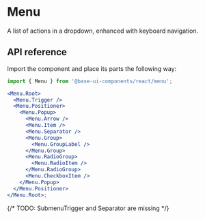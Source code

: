 # Menu

<Subtitle>A list of actions in a dropdown, enhanced with keyboard navigation.</Subtitle>
<Meta
  name="description"
  content="A high-quality, unstyled React menu component that displays list of actions in a dropdown, enhanced with keyboard navigation."
/>

<Demo path="./demos/hero" />

## API reference

Import the component and place its parts the following way:

```jsx title="Anatomy"
import { Menu } from '@base-ui-components/react/menu';

<Menu.Root>
  <Menu.Trigger />
  <Menu.Positioner>
    <Menu.Popup>
      <Menu.Arrow />
      <Menu.Item />
      <Menu.Separator />
      <Menu.Group>
        <Menu.GroupLabel />
      </Menu.Group>
      <Menu.RadioGroup>
        <Menu.RadioItem />
      </Menu.RadioGroup>
      <Menu.CheckboxItem />
    </Menu.Popup>
  </Menu.Positioner>
</Menu.Root>;
```

<Reference
  component="Menu"
  parts="Root, Trigger, Positioner, Popup, Arrow, Item, SubmenuTrigger, Group, GroupLabel, RadioGroup, RadioItem, RadioItemIndicator, CheckboxItem, CheckboxItemIndicator"
/>
{/* TODO: SubmenuTrigger and Separator are missing */}
